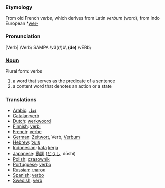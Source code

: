 ===Etymology===
From old French ''verbe'', which derives from Latin ''verbum'' (word), from Indo European *[[wer-]]
===Pronunciation===
[Verb] \Verb\ SAMPA \v3(r/)b\ '''(de)''' \vERb\
===[[Noun]]===
Plural form: verbs
# a word that serves as the predicate of a sentence
# a content word that denotes an action or a state
===Translations===
*[[Arabic]]: [[فعل]]
*[[Catalan]]:[[verb]]
*[[Dutch]]: [[werkwoord]]
*[[Finnish]]: [[verbi]]
*[[French]]: [[verbe]]
*[[German]]: [[Zeitwort]], Verb, [[Verbum]]
*[[Hebrew]]: [[פועל]]
*[[Indonesian]]: [[kata]] [[kerja]]
*[[Japanese]]: [[動詞]] ([[どうし]], dōshi)
*[[Polish]]: [[czasownik]]
*[[Portuguese]]: [[verbo]]
*[[Russian]]: [[глагол]]
*[[Spanish]]: [[verbo]]
*[[Swedish]]: [[verb]]
